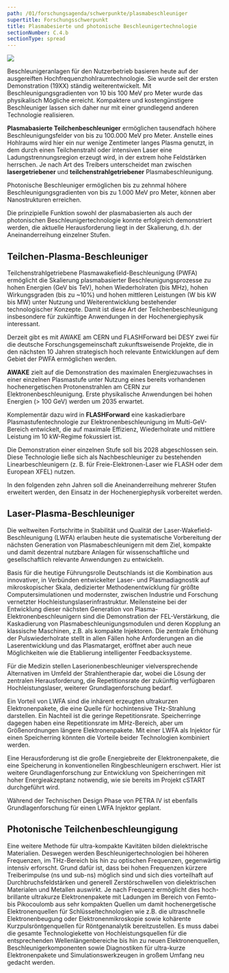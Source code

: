 ```yaml
---
path: /01/forschungsagenda/schwerpunkte/plasmabeschleuniger
supertitle: Forschungsschwerpunkt
title: Plasmabesierte und photonische Beschleunigertechnologie
sectionNumber: C.4.b
sectionType: spread
---
```



<div class="spread--left spread-area--research-agenda-topic">

![](@befide/bf2035-report/src/astro/assets/svg/agenda/agenda.topics.ultracompact.svg)

</div>

<div class="spread--left spread-area--intro">

Beschleunigeranlagen für den Nutzerbetrieb basieren heute auf der ausgereiften Hochfrequenzhohlraumtechnologie. Sie wurde seit der ersten Demonstration (19XX) ständig weiterentwickelt. Mit Beschleunigungsgradienten von 10 bis 100 MeV pro Meter wurde das physikalisch Mögliche erreicht. Kompaktere und kostengünstigere Beschleuniger lassen sich daher nur mit einer grundlegend anderen Technologie realisieren.

**Plasmabasierte Teilchenbeschleuniger** ermöglichen tausendfach höhere Beschleunigungsfelder von bis zu 100.000 MeV pro Meter. Anstelle eines Hohlraums wird hier ein nur wenige Zentimeter langes Plasma genutzt, in dem durch einen Teilchenstrahl oder intensiven Laser eine Ladungstrennungsregion erzeugt wird, in der extrem hohe Feldstärken herrschen. Je nach Art des Treibers unterscheidet man zwischen **lasergetriebener** und **teilchenstrahlgetriebener** Plasmabeschleunigung.

Photonische Beschleuniger ermöglichen bis zu zehnmal höhere Beschleunigungsgradienten von bis zu 1.000 MeV pro Meter, können aber Nanostrukturen erreichen.

Die prinzipielle Funktion sowohl der plasmabasierten als auch der photonischen Beschleunigertechnologie konnte erfolgreich demonstriert werden, die aktuelle Herausforderung liegt in der Skalierung, d.h. der Aneinanderreihung einzelner Stufen.

</div>

<div class="spread--left spread-area--c-3_3">

## Teilchen-Plasma-Beschleuniger

Teilchenstrahlgetriebene Plasmawakefield-Beschleunigung (PWFA) ermöglicht die Skalierung plasmabasierter Beschleunigungsprozesse zu hohen Energien (GeV bis TeV), hohen Wiederholraten (bis MHz), hohen Wirkungsgraden (bis zu ~10%) und hohen mittleren Leistungen (W bis kW bis MW) unter Nutzung und Weiterentwicklung bestehender technologischer Konzepte. Damit ist diese Art der Teilchenbeschleunigung insbesondere für zukünftige Anwendungen in der Hochenergiephysik interessant.

Derzeit gibt es mit AWAKE am CERN und FLASHForward bei DESY zwei für die deutsche Forschungsgemeinschaft zukunftsweisende Projekte, die in den nächsten 10 Jahren strategisch hoch relevante Entwicklungen auf dem Gebiet der PWFA ermöglichen werden.

**AWAKE** zielt auf die Demonstration des maximalen Energiezuwachses in einer einzelnen Plasmastufe unter Nutzung eines bereits vorhandenen hochenergetischen Protonenstrahlen am CERN zur Elektronenbeschleunigung. Erste physikalische Anwendungen bei hohen Energien (> 100 GeV) werden um 2035 erwartet.

Komplementär dazu wird in **FLASHForward** eine kaskadierbare Plasmastufentechnologie zur Elektronenbeschleunigung im Multi-GeV-Bereich entwickelt, die auf maximale Effizienz, Wiederholrate und mittlere Leistung im 10 kW-Regime fokussiert ist.

Die Demonstration einer einzelnen Stufe soll bis 2028 abgeschlossen sein. Diese Technologie ließe sich als Nachbeschleuniger zu bestehenden Linearbeschleunigern (z. B. für Freie-Elektronen-Laser wie FLASH oder dem European XFEL) nutzen.

In den folgenden zehn Jahren soll die Aneinanderreihung mehrerer Stufen erweitert werden, den Einsatz in der Hochenergiephysik vorbereitet werden.

</div>

<div class="spread--right spread-area--c-2_3">

## Laser-Plasma-Beschleuniger

Die weltweiten Fortschritte in Stabilität und Qualität der Laser-Wakefield-Beschleunigung (LWFA) erlauben heute die systematische Vorbereitung der nächsten Generation von Plasmabeschleunigern mit dem Ziel, kompakte und damit dezentral nutzbare Anlagen für wissenschaftliche und gesellschaftlich relevante Anwendungen zu entwickeln.

Basis für die heutige Führungsrolle Deutschlands ist die Kombination aus innovativer, in Verbünden entwickelter Laser- und Plasmadiagnostik auf mikroskopischer Skala, dedizierter Methodenentwicklung für größte Computersimulationen und modernster, zwischen Industrie und Forschung vernetzter Hochleistungslaserinfrastruktur. Meilensteine bei der Entwicklung dieser nächsten Generation von Plasma-Elektronenbeschleunigern sind die Demonstration der FEL-Verstärkung, die Kaskadierung von Plasmabeschleunigungsmodulen und deren Kopplung an klassische Maschinen, z.B. als kompakte Injektoren. Die zentrale Erhöhung der Pulswiederholrate stellt in allen Fällen hohe Anforderungen an die Laserentwicklung und das Plasmatarget, eröffnet aber auch neue Möglichkeiten wie die Etablierung intelligenter Feedbacksysteme.

Für die Medizin stellen Laserionenbeschleuniger vielversprechende Alternativen im Umfeld der Strahlentherapie dar, wobei die Lösung der zentralen Herausforderung, die Repetitionsrate der zukünftig verfügbaren Hochleistungslaser, weiterer Grundlagenforschung bedarf.

Ein Vorteil von LWFA sind die inhärent erzeugten ultrakurzen Elektronenpakete, die eine Quelle für hochintensive THz-Strahlung darstellen. Ein Nachteil ist die geringe Repetitionsrate. Speicherringe dagegen haben eine Repetitionsrate im MHz-Bereich, aber um Größenordnungen längere Elektronenpakete. Mit einer LWFA als Injektor für einen Speicherring könnten die Vorteile beider Technologien kombiniert werden.

Eine Herausforderung ist die große Energiebreite der Elektronenpakete, die eine Speicherung in konventionellen Ringbeschleunigern erschwert. Hier ist weitere Grundlagenforschung zur Entwicklung von Speicherringen mit hoher Energieakzeptanz notwendig, wie sie bereits im Projekt cSTART durchgeführt wird.

Während der Technischen Design Phase von PETRA IV ist ebenfalls Grundlagenforschung für einen LWFA Injektor geplant.

</div>

<div class="spread--right spread-area--c-3_3">

## Photonische Teilchenbeschleungigung

Eine weitere Methode für ultra-kompakte Kavitäten bilden dielektrische Materialien. Deswegen werden Beschleunigertechnologien bei höheren Frequenzen, im THz-Bereich bis hin zu optischen Frequenzen, gegenwärtig intensiv erforscht. Grund dafür ist, dass bei hohen Frequenzen kürzere Treiberimpulse (ns und sub-ns) möglich sind und sich dies vorteilhaft auf Durchbruchsfeldstärken und generell Zerstörschwellen von dielektrischen Materialen und Metallen auswirkt. Je nach Frequenz ermöglicht dies hoch-brillante ultrakurze Elektronenpakete mit Ladungen im Bereich von Femto- bis Pikocoulomb aus sehr kompakten Quellen um damit hochenergetische Elektronenquellen für Schlüsseltechnologien wie
z.B. die ultraschnelle Elektronenbeugung oder Elektronenmikroskopie sowie kohärente Kurzpulsröntgenquellen für Röntgenanalytik bereitzustellen. Es muss dabei die gesamte Technologiekette von Hochleistungsquellen für die entsprechenden Wellenlängenbereiche bis hin zu neuen Elektronenquellen, Beschleunigerkomponenten sowie Diagnostiken für ultra-kurze Elektronenpakete und Simulationswerkzeugen in großem Umfang neu gedacht werden.

</div>

<div class="spread--right spread-area--r-12-17">

<AccelerationTechnologies />

</div>
